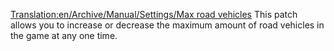 [[Translation:en/Archive/Manual/Settings/Max road vehicles]]
This patch allows you to increase or decrease the maximum amount of road vehicles in the game at any one time.
